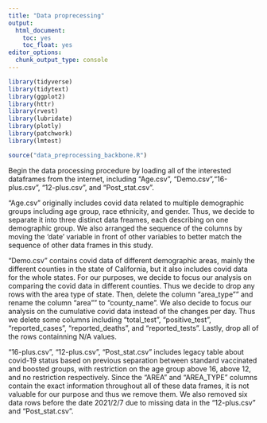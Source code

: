 ```yaml
---
title: "Data proprecessing"
output: 
  html_document: 
    toc: yes
    toc_float: yes
editor_options: 
  chunk_output_type: console
---
```


```r
library(tidyverse)
library(tidytext)  
library(ggplot2)
library(httr)
library(rvest)
library(lubridate)
library(plotly)
library(patchwork)
library(lmtest)
```

```r
source("data_preprocessing_backbone.R")
```

Begin the data processing procedure by loading all of the interested dataframes from the internet, including "Age.csv", "Demo.csv","16-plus.csv", "12-plus.csv", and "Post_stat.csv".

"Age.csv" originally includes covid data related to multiple demographic groups including age group, race ethnicity, and gender. Thus, we decide to separate it into three distinct data freames, each describing on one demographic group. We also arranged the sequence of the columns by moving the 'date' variable in front of other variables to better match the sequence of other data frames in this study.

"Demo.csv" contains covid data of different demographic areas, mainly the different counties in the state of California, but it also includes covid data for the whole states. For our purposes, we decide to focus our analysis on comparing the covid data in different counties. Thus we decide to drop any rows with the area type of state. Then, delete the column "area_type"" and rename the column "area"" to "county_name". We also decide to focus our analysis on the cumulative covid data instead of the changes per day. Thus we delete some columns including "total_test", "positive_test", "reported_cases", "reported_deaths", and "reported_tests". Lastly, drop all of the rows containning N/A values.

"16-plus.csv", "12-plus.csv", "Post_stat.csv" includes legacy table about covid-19 status based on previous separation between standard vaccinated and boosted groups, with restriction on the age group above 16, above 12, and no restriction respectively. Since the "AREA" and "AREA_TYPE" columns contain the exact information throughout all of these data frames, it is not valuable for our purpose and thus we remove them. We also removed six data rows before the date 2021/2/7 due to missing data in the "12-plus.csv" and "Post_stat.csv".
